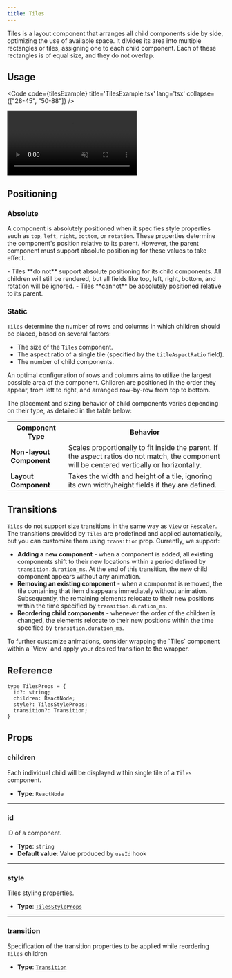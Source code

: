```yaml
---
title: Tiles
---
```


Tiles is a layout component that arranges all child components side by side, optimizing the use of
available space. It divides its area into multiple rectangles or tiles, assigning one to each child
component. Each of these rectangles is of equal size, and they do not overlap.

## Usage

<Code code={tilesExample} title='TilesExample.tsx' lang='tsx' collapse={["28-45", "50-88"]} />

<CollapsibleDetails summaryTitle='Example output'>
  <video autoplay loop muted src={ExampleImage} alt="example output" />
</CollapsibleDetails>

## Positioning

### Absolute
A component is absolutely positioned when it specifies style properties such as `top`, `left`, `right`, `bottom`, or `rotation`. These properties determine the component's position relative to its parent. However, the parent component must support absolute positioning for these values to take effect.

<Aside type='caution'>
- Tiles **do not** support absolute positioning for its child components. All children will still be rendered, but all fields like top, left, right, bottom, and rotation will be ignored.
- Tiles **cannot** be absolutely positioned relative to its parent.
</Aside>


### Static
`Tiles` determine the number of rows and columns in which children should be placed, based on several factors:
- The size of the `Tiles` component.
- The aspect ratio of a single tile (specified by the `titleAspectRatio` field).
- The number of child components.

An optimal configuration of rows and columns aims to utilize the largest possible area of the component. Children are positioned in the order they appear, from left to right, and arranged row-by-row from top to bottom.

The placement and sizing behavior of child components varies depending on their type, as detailed in the table below:

  <table>
    <tr>
      <th><strong>Component Type</strong></th>
      <th><strong>Behavior</strong></th>
    </tr>
    <tr>
      <td><strong>Non-layout Component</strong></td>
      <td>Scales proportionally to fit inside the parent. If the aspect ratios do not match, the component will be centered vertically or horizontally.</td>
    </tr>
    <tr>
      <td><strong>Layout Component</strong></td>
      <td>Takes the width and height of a tile, ignoring its own width/height fields if they are defined.</td>
    </tr>
  </table>


## Transitions
`Tiles` do not support size transitions in the same way as `View` or `Rescaler`. The transitions provided by `Tiles` are predefined and applied automatically, but you can customize them using `transition` prop. Currently, we support:  
- **Adding a new component** - when a component is added, all existing components shift to their new locations within a period defined by `transition.duration_ms`. At the end of this transition, the new child component appears without any animation.
- **Removing an existing component** - when a component is removed, the tile containing that item disappears immediately without animation. Subsequently, the remaining elements relocate to their new positions within the time specified by `transition.duration_ms`.
- **Reordering child components** - whenever the order of the children is changed, the elements relocate to their new positions within the time specified by `transition.duration_ms`.

<Aside>To further customize animations, consider wrapping the `Tiles` component within a `View` and apply your desired transition to the wrapper.</Aside>

## Reference

<CollapsibleDetails summaryTitle='Type definitions' open>

```tsx
type TilesProps = {
  id?: string;
  children: ReactNode;
  style?: TilesStyleProps;
  transition?: Transition;
}
```
</CollapsibleDetails>

## Props

### children
Each individual child will be displayed within single tile of a `Tiles` component.

- **Type**: `ReactNode`

---

### id
ID of a component.

- **Type**: `string`
- **Default value**: Value produced by `useId` hook

---

### style
Tiles styling properties.

- **Type**: [`TilesStyleProps`](/ts-sdk/props/tiles-style-props)


---

### transition
Specification of the transition properties to be applied while reordering `Tiles` children

- **Type**: [`Transition`](/ts-sdk/props/transition)
